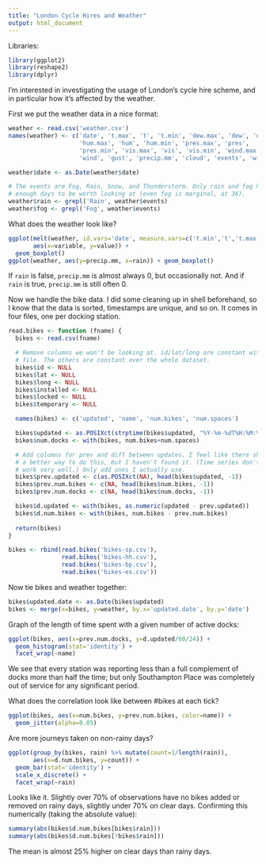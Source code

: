 ```yaml
---
title: "London Cycle Hires and Weather"
output: html_document
---
```

Libraries:
```r
library(ggplot2)
library(reshape2)
library(dplyr)
```
I'm interested in investigating the usage of London's cycle hire scheme, and in particular how it's affected by the weather.

First we put the weather data in a nice format:

```r
weather <- read.csv('weather.csv')
names(weather) <- c('date', 't.max', 't', 't.min', 'dew.max', 'dew', 'dew.min',
                    'hum.max', 'hum', 'hum.min', 'pres.max', 'pres', 
                    'pres.min', 'vis.max', 'vis', 'vis.min', 'wind.max',
                    'wind', 'gust', 'precip.mm', 'cloud', 'events', 'wind.dir')

weather$date <- as.Date(weather$date)

# The events are Fog, Rain, Snow, and Thunderstorm. Only rain and fog have 
# enough days to be worth looking at (even fog is marginal, at 36).
weather$rain <- grepl('Rain', weather$events)
weather$fog <- grepl('Fog', weather$events)
```

What does the weather look like?
```r
ggplot(melt(weather, id.vars='date', measure.vars=c('t.min','t','t.max')),
       aes(x=variable, y=value)) + 
  geom_boxplot()
ggplot(weather, aes(y=precip.mm, x=rain)) + geom_boxplot()
```

If `rain` is false, `precip.mm` is almost always 0, but occasionally not. And if `rain` is true, `precip.mm` is still often 0.

Now we handle the bike data. I did some cleaning up in shell beforehand, so I know that the data is sorted, timestamps are unique, and so on. It comes in four files, one per docking station.

```r
read.bikes <- function (fname) {
  bikes <- read.csv(fname)

  # Remove columns we won't be looking at. id/lat/long are constant within each
  # file. The others are constant over the whole dataset.
  bikes$id <- NULL
  bikes$lat <- NULL
  bikes$long <- NULL
  bikes$installed <- NULL
  bikes$locked <- NULL
  bikes$temporary <- NULL

  names(bikes) <- c('updated', 'name', 'num.bikes', 'num.spaces')

  bikes$updated <- as.POSIXct(strptime(bikes$updated, "%Y-%m-%dT%H:%M:%S%z"))
  bikes$num.docks <- with(bikes, num.bikes+num.spaces)

  # Add columns for prev and diff between updates. I feel like there should be
  # a better way to do this, but I haven't found it. (Time series don't seem to
  # work very well.) Only add ones I actually use.
  bikes$prev.updated <- c(as.POSIXct(NA), head(bikes$updated, -1))
  bikes$prev.num.bikes <- c(NA, head(bikes$num.bikes, -1))
  bikes$prev.num.docks <- c(NA, head(bikes$num.docks, -1))

  bikes$d.updated <- with(bikes, as.numeric(updated - prev.updated))
  bikes$d.num.bikes <- with(bikes, num.bikes - prev.num.bikes)
  
  return(bikes)
}

bikes <- rbind(read.bikes('bikes-sp.csv'),
               read.bikes('bikes-hh.csv'),
               read.bikes('bikes-bp.csv'),
               read.bikes('bikes-es.csv'))
```

Now tie bikes and weather together:
```r
bikes$updated.date <- as.Date(bikes$updated)
bikes <- merge(x=bikes, y=weather, by.x='updated.date', by.y='date')
```

Graph of the length of time spent with a given number of active docks:
```r
ggplot(bikes, aes(x=prev.num.docks, y=d.updated/60/24)) +
  geom_histogram(stat='identity') +
  facet_wrap(~name)
```

We see that every station was reporting less than a full complement of docks more than half the time; but only Southampton Place was completely out of service for any significant period.

What does the correlation look like between #bikes at each tick?

```r
ggplot(bikes, aes(x=num.bikes, y=prev.num.bikes, color=name)) + 
  geom_jitter(alpha=0.05)
```

Are more journeys taken on non-rainy days?

```r
ggplot(group_by(bikes, rain) %>% mutate(count=1/length(rain)),
       aes(x=d.num.bikes, y=count)) + 
  geom_bar(stat='identity') +
  scale_x_discrete() +
  facet_wrap(~rain)
```

Looks like it. Slightly over 70% of observations have no bikes added or removed on rainy days, slightly under 70% on clear days. Confirming this numerically (taking the absolute value):

```r
summary(abs(bikes$d.num.bikes[bikes$rain]))
summary(abs(bikes$d.num.bikes[!bikes$rain]))
```

The mean is almost 25% higher on clear days than rainy days.
